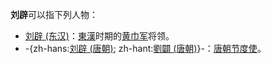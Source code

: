 '''刘辟'''可以指下列人物：
*[[刘辟_(东汉)|刘辟 (东汉)]]：[[東漢|東漢]]时期的[[黄巾军|黄巾军]]将领。
*-{zh-hans:[[刘辟_(唐朝)|刘辟 (唐朝)]]; zh-hant:[[劉闢_(唐朝)|劉闢 (唐朝)]]}-：[[唐朝|唐朝]][[节度使|节度使]]。
{{disambig|Cat=二字劉姓人名消歧義|pi}}